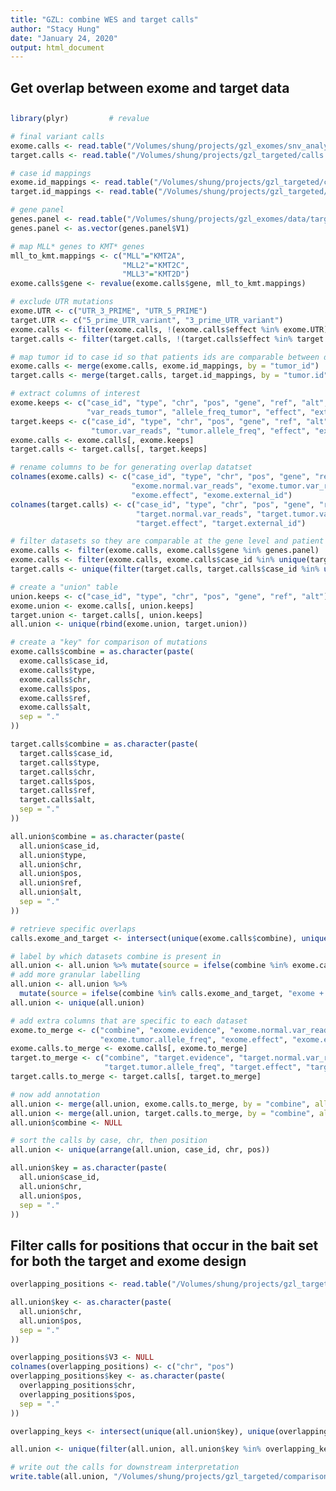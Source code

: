 ```yaml
---	
title: "GZL: combine WES and target calls"	
author: "Stacy Hung"	
date: "January 24, 2020"	
output: html_document	
---	
```


## ##########################################
## Get overlap between exome and target data
## ##########################################

```r
library(plyr)         # revalue

# final variant calls
exome.calls <- read.table("/Volumes/shung/projects/gzl_exomes/snv_analysis-20181127/snv_indel_datasets/snvs_indels.full_cohort_minus_GZ229.default_and_optimized.FINAL_DATASET.txt", sep = "\t", header = TRUE, fill = TRUE)
target.calls <- read.table("/Volumes/shung/projects/gzl_targeted/calls.all/calls.all.unique-union-varscan_mutect_strelka.txt", sep = "\t", header = TRUE, fill = TRUE)

# case id mappings
exome.id_mappings <- read.table("/Volumes/shung/projects/gzl_targeted/comparison_to_WES/data/exome.id_mappings.txt", sep = "\t", header = TRUE)
target.id_mappings <- read.table("/Volumes/shung/projects/gzl_targeted/comparison_to_WES/data/target.id_mappings.txt", sep = "\t", header = TRUE)

# gene panel
genes.panel <- read.table("/Volumes/shung/projects/gzl_exomes/data/target_panel_Agilent_genes.txt", header=FALSE)
genes.panel <- as.vector(genes.panel$V1)

# map MLL* genes to KMT* genes
mll_to_kmt.mappings <- c("MLL"="KMT2A",
                         "MLL2"="KMT2C",
                         "MLL3"="KMT2D")
exome.calls$gene <- revalue(exome.calls$gene, mll_to_kmt.mappings)

# exclude UTR mutations
exome.UTR <- c("UTR_3_PRIME", "UTR_5_PRIME")
target.UTR <- c("5_prime_UTR_variant", "3_prime_UTR_variant")
exome.calls <- filter(exome.calls, !(exome.calls$effect %in% exome.UTR))
target.calls <- filter(target.calls, !(target.calls$effect %in% target.UTR))

# map tumor id to case id so that patients ids are comparable between datasets
exome.calls <- merge(exome.calls, exome.id_mappings, by = "tumor_id")
target.calls <- merge(target.calls, target.id_mappings, by = "tumor.id")

# extract columns of interest
exome.keeps <- c("case_id", "type", "chr", "pos", "gene", "ref", "alt", "evidence", "var_reads_normal",
                 "var_reads_tumor", "allele_freq_tumor", "effect", "external_id")
target.keeps <- c("case_id", "type", "chr", "pos", "gene", "ref", "alt", "datasets", "normal.var_reads",
                  "tumor.var_reads", "tumor.allele_freq", "effect", "external_id")
exome.calls <- exome.calls[, exome.keeps]
target.calls <- target.calls[, target.keeps]

# rename columns to be for generating overlap datatset
colnames(exome.calls) <- c("case_id", "type", "chr", "pos", "gene", "ref", "alt", "exome.evidence",
                           "exome.normal.var_reads", "exome.tumor.var_reads", "exome.tumor.allele_freq",
                           "exome.effect", "exome.external_id")
colnames(target.calls) <- c("case_id", "type", "chr", "pos", "gene", "ref", "alt", "target.evidence", 
                            "target.normal.var_reads", "target.tumor.var_reads", "target.tumor.allele_freq",
                            "target.effect", "target.external_id")

# filter datasets so they are comparable at the gene level and patient level
exome.calls <- filter(exome.calls, exome.calls$gene %in% genes.panel)
exome.calls <- filter(exome.calls, exome.calls$case_id %in% unique(target.calls$case_id))
target.calls <- unique(filter(target.calls, target.calls$case_id %in% unique(exome.calls$case_id)))

# create a "union" table
union.keeps <- c("case_id", "type", "chr", "pos", "gene", "ref", "alt")
exome.union <- exome.calls[, union.keeps]
target.union <- target.calls[, union.keeps]
all.union <- unique(rbind(exome.union, target.union))

# create a "key" for comparison of mutations
exome.calls$combine = as.character(paste(
  exome.calls$case_id,
  exome.calls$type,
  exome.calls$chr,
  exome.calls$pos,
  exome.calls$ref,
  exome.calls$alt,
  sep = "."
))

target.calls$combine = as.character(paste(
  target.calls$case_id,
  target.calls$type,
  target.calls$chr,
  target.calls$pos,
  target.calls$ref,
  target.calls$alt,
  sep = "."
))

all.union$combine = as.character(paste(
  all.union$case_id,
  all.union$type,
  all.union$chr,
  all.union$pos,
  all.union$ref,
  all.union$alt,
  sep = "."
))

# retrieve specific overlaps
calls.exome_and_target <- intersect(unique(exome.calls$combine), unique(target.calls$combine))

# label by which datasets combine is present in
all.union <- all.union %>% mutate(source = ifelse(combine %in% exome.calls$combine, "exome", "target"))
# add more granular labelling
all.union <- all.union %>%
  mutate(source = ifelse(combine %in% calls.exome_and_target, "exome + target", source))
all.union <- unique(all.union)

# add extra columns that are specific to each dataset
exome.to_merge <- c("combine", "exome.evidence", "exome.normal.var_reads", "exome.tumor.var_reads",
                    "exome.tumor.allele_freq", "exome.effect", "exome.external_id")
exome.calls.to_merge <- exome.calls[, exome.to_merge]
target.to_merge <- c("combine", "target.evidence", "target.normal.var_reads", "target.tumor.var_reads",
                     "target.tumor.allele_freq", "target.effect", "target.external_id")
target.calls.to_merge <- target.calls[, target.to_merge]

# now add annotation
all.union <- merge(all.union, exome.calls.to_merge, by = "combine", all.x = TRUE)
all.union <- merge(all.union, target.calls.to_merge, by = "combine", all.x = TRUE)
all.union$combine <- NULL

# sort the calls by case, chr, then position	
all.union <- unique(arrange(all.union, case_id, chr, pos))

all.union$key = as.character(paste(
  all.union$case_id,
  all.union$chr,
  all.union$pos,
  sep = "."
))
```

## Filter calls for positions that occur in the bait set for both the target and exome design

```r
overlapping_positions <- read.table("/Volumes/shung/projects/gzl_targeted/comparison_to_WES/data/calls.target_v_WES.union.intersect_both_bait_sets.bed", sep = "\t", header = FALSE)

all.union$key <- as.character(paste(
  all.union$chr,
  all.union$pos,
  sep = "."
))

overlapping_positions$V3 <- NULL
colnames(overlapping_positions) <- c("chr", "pos")
overlapping_positions$key <- as.character(paste(
  overlapping_positions$chr,
  overlapping_positions$pos,
  sep = "."
))

overlapping_keys <- intersect(unique(all.union$key), unique(overlapping_positions$key))

all.union <- unique(filter(all.union, all.union$key %in% overlapping_keys))

# write out the calls for downstream interpretation
write.table(all.union, "/Volumes/shung/projects/gzl_targeted/comparison_to_WES/calls-WES_vs_targeted-intersect_bait.txt", sep = "\t", row.names = FALSE, quote = FALSE)
```